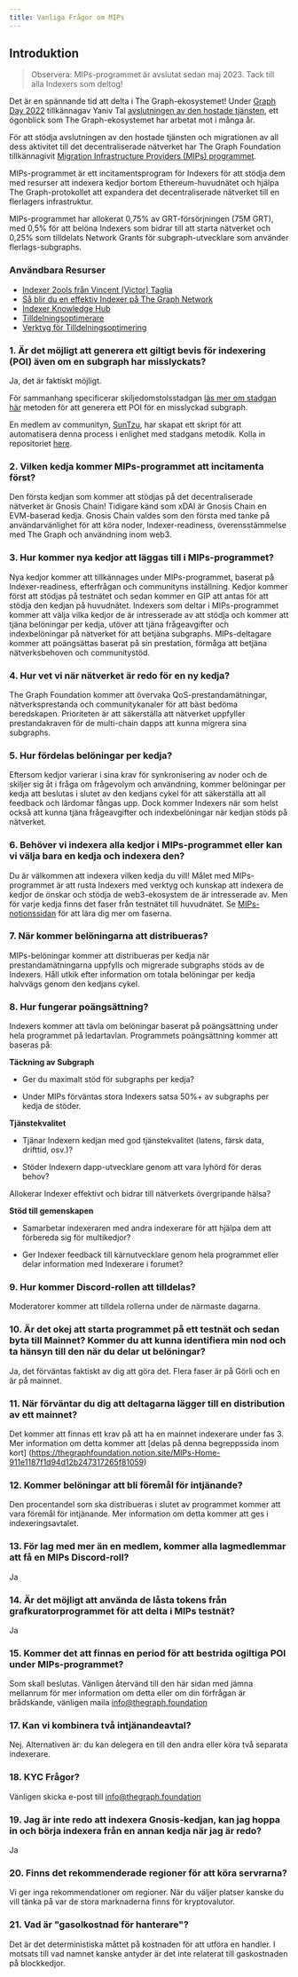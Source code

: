 ```yaml
---
title: Vanliga Frågor om MIPs
---
```


## Introduktion

> Observera: MIPs-programmet är avslutat sedan maj 2023. Tack till alla Indexers som deltog!

Det är en spännande tid att delta i The Graph-ekosystemet! Under [Graph Day 2022](https://thegraph.com/graph-day/2022/) tillkännagav Yaniv Tal [avslutningen av den hostade tjänsten](https://thegraph.com/blog/sunsetting-hosted-service/), ett ögonblick som The Graph-ekosystemet har arbetat mot i många år.

För att stödja avslutningen av den hostade tjänsten och migrationen av all dess aktivitet till det decentraliserade nätverket har The Graph Foundation tillkännagivit [Migration Infrastructure Providers (MIPs) programmet](https://thegraph.com/blog/mips-multi-chain-indexing-incentivized-program).

MIPs-programmet är ett incitamentsprogram för Indexers för att stödja dem med resurser att indexera kedjor bortom Ethereum-huvudnätet och hjälpa The Graph-protokollet att expandera det decentraliserade nätverket till en flerlagers infrastruktur.

MIPs-programmet har allokerat 0,75% av GRT-försörjningen (75M GRT), med 0,5% för att belöna Indexers som bidrar till att starta nätverket och 0,25% som tilldelats Network Grants för subgraph-utvecklare som använder flerlags-subgraphs.

### Användbara Resurser

- [Indexer 2ools från Vincent (Victor) Taglia](https://indexer-2ools.vincenttaglia.com/#/)
- [Så blir du en effektiv Indexer på The Graph Network](https://thegraph.com/blog/how-to-become-indexer/)
- [Indexer Knowledge Hub](https://thegraph.academy/indexers/)
- [Tilldelningsoptimerare](https://github.com/graphprotocol/allocationopt.jl)
- [Verktyg för Tilldelningsoptimering](https://github.com/anyblockanalytics/thegraph-allocation-optimization/)

### 1. Är det möjligt att generera ett giltigt bevis för indexering (POI) även om en subgraph har misslyckats?

Ja, det är faktiskt möjligt.

För sammanhang specificerar skiljedomstolsstadgan [läs mer om stadgan här](https://hackmd.io/@4Ln8SAS4RX-505bIHZTeRw/BJcHzpHDu#Abstract) metoden för att generera ett POI för en misslyckad subgraph.

En medlem av communityn, [SunTzu](https://github.com/suntzu93), har skapat ett skript för att automatisera denna process i enlighet med stadgans metodik. Kolla in repositoriet [here](https://github.com/suntzu93/get_valid_poi_subgraph).

### 2. Vilken kedja kommer MIPs-programmet att incitamenta först?

Den första kedjan som kommer att stödjas på det decentraliserade nätverket är Gnosis Chain! Tidigare känd som xDAI är Gnosis Chain en EVM-baserad kedja. Gnosis Chain valdes som den första med tanke på användarvänlighet för att köra noder, Indexer-readiness, överensstämmelse med The Graph och användning inom web3.

### 3. Hur kommer nya kedjor att läggas till i MIPs-programmet?

Nya kedjor kommer att tillkännages under MIPs-programmet, baserat på Indexer-readiness, efterfrågan och communityns inställning. Kedjor kommer först att stödjas på testnätet och sedan kommer en GIP att antas för att stödja den kedjan på huvudnätet. Indexers som deltar i MIPs-programmet kommer att välja vilka kedjor de är intresserade av att stödja och kommer att tjäna belöningar per kedja, utöver att tjäna frågeavgifter och indexbelöningar på nätverket för att betjäna subgraphs. MIPs-deltagare kommer att poängsättas baserat på sin prestation, förmåga att betjäna nätverksbehoven och communitystöd.

### 4. Hur vet vi när nätverket är redo för en ny kedja?

The Graph Foundation kommer att övervaka QoS-prestandamätningar, nätverksprestanda och communitykanaler för att bäst bedöma beredskapen. Prioriteten är att säkerställa att nätverket uppfyller prestandakraven för de multi-chain dapps att kunna migrera sina subgraphs.

### 5. Hur fördelas belöningar per kedja?

Eftersom kedjor varierar i sina krav för synkronisering av noder och de skiljer sig åt i fråga om frågevolym och användning, kommer belöningar per kedja att beslutas i slutet av den kedjans cykel för att säkerställa att all feedback och lärdomar fångas upp. Dock kommer Indexers när som helst också att kunna tjäna frågeavgifter och indexbelöningar när kedjan stöds på nätverket.

### 6. Behöver vi indexera alla kedjor i MIPs-programmet eller kan vi välja bara en kedja och indexera den?

Du är välkommen att indexera vilken kedja du vill! Målet med MIPs-programmet är att rusta Indexers med verktyg och kunskap att indexera de kedjor de önskar och stödja de web3-ekosystem de är intresserade av. Men för varje kedja finns det faser från testnätet till huvudnätet. Se [MIPs-notionssidan](https://thegraphfoundation.notion.site/MIPs-Home-911e1187f1d94d12b247317265f81059) för att lära dig mer om faserna.

### 7. När kommer belöningarna att distribueras?

MIPs-belöningar kommer att distribueras per kedja när prestandamätningarna uppfylls och migrerade subgraphs stöds av de Indexers. Håll utkik efter information om totala belöningar per kedja halvvägs genom den kedjans cykel.

### 8. Hur fungerar poängsättning?

Indexers kommer att tävla om belöningar baserat på poängsättning under hela programmet på ledartavlan. Programmets poängsättning kommer att baseras på:

**Täckning av Subgraph**

- Ger du maximalt stöd för subgraphs per kedja?

- Under MIPs förväntas stora Indexers satsa 50%+ av subgraphs per kedja de stöder.

**Tjänstekvalitet**

- Tjänar Indexern kedjan med god tjänstekvalitet (latens, färsk data, drifttid, osv.)?

- Stöder Indexern dapp-utvecklare genom att vara lyhörd för deras behov?

Allokerar Indexer effektivt och bidrar till nätverkets övergripande hälsa?

**Stöd till gemenskapen**

- Samarbetar indexeraren med andra indexerare för att hjälpa dem att förbereda sig för multikedjor?

- Ger Indexer feedback till kärnutvecklare genom hela programmet eller delar information med Indexerare i forumet?

### 9. Hur kommer Discord-rollen att tilldelas?

Moderatorer kommer att tilldela rollerna under de närmaste dagarna.

### 10. Är det okej att starta programmet på ett testnät och sedan byta till Mainnet? Kommer du att kunna identifiera min nod och ta hänsyn till den när du delar ut belöningar?

Ja, det förväntas faktiskt av dig att göra det. Flera faser är på Görli och en är på mainnet.

### 11. När förväntar du dig att deltagarna lägger till en distribution av ett mainnet?

Det kommer att finnas ett krav på att ha en mainnet indexerare under fas 3. Mer information om detta kommer att [delas på denna begreppssida inom kort] (https://thegraphfoundation.notion.site/MIPs-Home-911e1187f1d94d12b247317265f81059)

### 12. Kommer belöningar att bli föremål för intjänande?

Den procentandel som ska distribueras i slutet av programmet kommer att vara föremål för intjänande. Mer information om detta kommer att ges i indexeringsavtalet.

### 13. För lag med mer än en medlem, kommer alla lagmedlemmar att få en MIPs Discord-roll?

Ja

### 14. Är det möjligt att använda de låsta tokens från grafkuratorprogrammet för att delta i MIPs testnät?

Ja

### 15. Kommer det att finnas en period för att bestrida ogiltiga POI under MIPs-programmet?

Som skall beslutas. Vänligen återvänd till den här sidan med jämna mellanrum för mer information om detta eller om din förfrågan är brådskande, vänligen maila info@thegraph.foundation

### 17. Kan vi kombinera två intjänandeavtal?

Nej. Alternativen är: du kan delegera en till den andra eller köra två separata indexerare.

### 18. KYC Frågor?

Vänligen skicka e-post till info@thegraph.foundation

### 19. Jag är inte redo att indexera Gnosis-kedjan, kan jag hoppa in och börja indexera från en annan kedja när jag är redo?

Ja

### 20. Finns det rekommenderade regioner för att köra servrarna?

Vi ger inga rekommendationer om regioner. När du väljer platser kanske du vill tänka på var de stora marknaderna finns för kryptovalutor.

### 21. Vad är "gasolkostnad för hanterare"?

Det är det deterministiska måttet på kostnaden för att utföra en handler. I motsats till vad namnet kanske antyder är det inte relaterat till gaskostnaden på blockkedjor.
